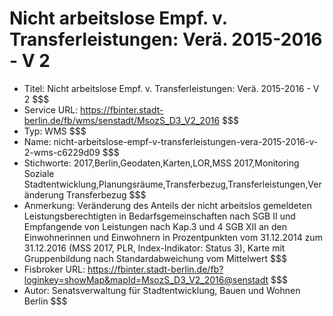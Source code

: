 # Nicht arbeitslose Empf. v. Transferleistungen: Verä. 2015-2016 - V 2
- Titel: Nicht arbeitslose Empf. v. Transferleistungen: Verä. 2015-2016 - V 2 $$$
- Service URL: https://fbinter.stadt-berlin.de/fb/wms/senstadt/MsozS_D3_V2_2016 $$$
- Typ: WMS $$$
- Name: nicht-arbeitslose-empf-v-transferleistungen-vera-2015-2016-v-2-wms-c6229d09 $$$
- Stichworte: 2017,Berlin,Geodaten,Karten,LOR,MSS 2017,Monitoring Soziale Stadtentwicklung,Planungsräume,Transferbezug,Transferleistungen,Veränderung Transferbezug $$$
- Anmerkung: Veränderung des Anteils der nicht arbeitslos gemeldeten Leistungsberechtigten in Bedarfsgemeinschaften nach SGB II und Empfangende von Leistungen nach Kap.3 und 4 SGB XII an den Einwohnerinnen und Einwohnern in Prozentpunkten vom 31.12.2014 zum 31.12.2016 (MSS 2017, PLR, Index-Indikator: Status 3), Karte mit Gruppenbildung nach Standardabweichung vom Mittelwert $$$
- Fisbroker URL: https://fbinter.stadt-berlin.de/fb?loginkey=showMap&mapId=MsozS_D3_V2_2016@senstadt $$$
- Autor: Senatsverwaltung für Stadtentwicklung, Bauen und Wohnen Berlin $$$

